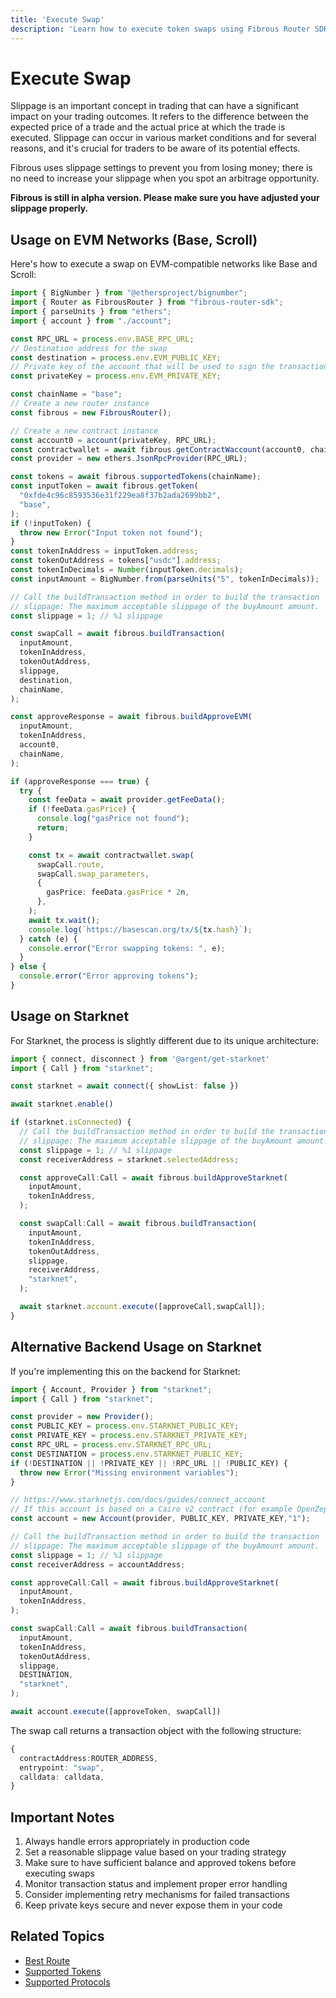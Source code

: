 ```yaml
---
title: 'Execute Swap'
description: 'Learn how to execute token swaps using Fibrous Router SDK'
---
```


# Execute Swap

<Info>
Slippage is an important concept in trading that can have a significant impact on your trading outcomes. It refers to the difference between the expected price of a trade and the actual price at which the trade is executed. Slippage can occur in various market conditions and for several reasons, and it's crucial for traders to be aware of its potential effects.

Fibrous uses slippage settings to prevent you from losing money; there is no need to increase your slippage when you spot an arbitrage opportunity.

**Fibrous is still in alpha version. Please make sure you have adjusted your slippage properly.**
</Info>

## Usage on EVM Networks (Base, Scroll)

Here's how to execute a swap on EVM-compatible networks like Base and Scroll:

```typescript
import { BigNumber } from "@ethersproject/bignumber";
import { Router as FibrousRouter } from "fibrous-router-sdk";
import { parseUnits } from "ethers";
import { account } from "./account";

const RPC_URL = process.env.BASE_RPC_URL;
// Destination address for the swap
const destination = process.env.EVM_PUBLIC_KEY;
// Private key of the account that will be used to sign the transaction
const privateKey = process.env.EVM_PRIVATE_KEY;

const chainName = "base";
// Create a new router instance
const fibrous = new FibrousRouter();

// Create a new contract instance
const account0 = account(privateKey, RPC_URL);
const contractwallet = await fibrous.getContractWaccount(account0, chainName);
const provider = new ethers.JsonRpcProvider(RPC_URL);

const tokens = await fibrous.supportedTokens(chainName);
const inputToken = await fibrous.getToken(
  "0xfde4c96c8593536e31f229ea8f37b2ada2699bb2",
  "base",
);
if (!inputToken) {
  throw new Error("Input token not found");
}
const tokenInAddress = inputToken.address;
const tokenOutAddress = tokens["usdc"].address;
const tokenInDecimals = Number(inputToken.decimals);
const inputAmount = BigNumber.from(parseUnits("5", tokenInDecimals));

// Call the buildTransaction method in order to build the transaction
// slippage: The maximum acceptable slippage of the buyAmount amount.
const slippage = 1; // %1 slippage

const swapCall = await fibrous.buildTransaction(
  inputAmount,
  tokenInAddress,
  tokenOutAddress,
  slippage,
  destination,
  chainName,
);

const approveResponse = await fibrous.buildApproveEVM(
  inputAmount,
  tokenInAddress,
  account0,
  chainName,
);

if (approveResponse === true) {
  try {
    const feeData = await provider.getFeeData();
    if (!feeData.gasPrice) {
      console.log("gasPrice not found");
      return;
    }

    const tx = await contractwallet.swap(
      swapCall.route,
      swapCall.swap_parameters,
      {
        gasPrice: feeData.gasPrice * 2n,
      },
    );
    await tx.wait();
    console.log(`https://basescan.org/tx/${tx.hash}`);
  } catch (e) {
    console.error("Error swapping tokens: ", e);
  }
} else {
  console.error("Error approving tokens");
}
```

## Usage on Starknet

For Starknet, the process is slightly different due to its unique architecture:

```typescript
import { connect, disconnect } from '@argent/get-starknet'
import { Call } from "starknet";

const starknet = await connect({ showList: false })

await starknet.enable()

if (starknet.isConnected) {
  // Call the buildTransaction method in order to build the transaction
  // slippage: The maximum acceptable slippage of the buyAmount amount.
  const slippage = 1; // %1 slippage
  const receiverAddress = starknet.selectedAddress;

  const approveCall:Call = await fibrous.buildApproveStarknet(
    inputAmount,
    tokenInAddress,
  );

  const swapCall:Call = await fibrous.buildTransaction(
    inputAmount,
    tokenInAddress,
    tokenOutAddress,
    slippage,
    receiverAddress,
    "starknet",
  );

  await starknet.account.execute([approveCall,swapCall]);
}
```

## Alternative Backend Usage on Starknet

If you're implementing this on the backend for Starknet:

```typescript
import { Account, Provider } from "starknet";
import { Call } from "starknet";

const provider = new Provider();
const PUBLIC_KEY = process.env.STARKNET_PUBLIC_KEY;
const PRIVATE_KEY = process.env.STARKNET_PRIVATE_KEY;
const RPC_URL = process.env.STARKNET_RPC_URL;
const DESTINATION = process.env.STARKNET_PUBLIC_KEY;
if (!DESTINATION || !PRIVATE_KEY || !RPC_URL || !PUBLIC_KEY) {
  throw new Error("Missing environment variables");
}

// https://www.starknetjs.com/docs/guides/connect_account
// If this account is based on a Cairo v2 contract (for example OpenZeppelin account 0.7.0)
const account = new Account(provider, PUBLIC_KEY, PRIVATE_KEY,"1");

// Call the buildTransaction method in order to build the transaction
// slippage: The maximum acceptable slippage of the buyAmount amount.
const slippage = 1; // %1 slippage
const receiverAddress = accountAddress;

const approveCall:Call = await fibrous.buildApproveStarknet(
  inputAmount,
  tokenInAddress,
);

const swapCall:Call = await fibrous.buildTransaction(
  inputAmount,
  tokenInAddress,
  tokenOutAddress,
  slippage,
  DESTINATION,
  "starknet",
);

await account.execute([approveToken, swapCall])
```

The swap call returns a transaction object with the following structure:

```typescript
{
  contractAddress:ROUTER_ADDRESS,
  entrypoint: "swap",
  calldata: calldata,
}
```

## Important Notes

1. Always handle errors appropriately in production code
2. Set a reasonable slippage value based on your trading strategy
3. Make sure to have sufficient balance and approved tokens before executing swaps
4. Monitor transaction status and implement proper error handling
5. Consider implementing retry mechanisms for failed transactions
6. Keep private keys secure and never expose them in your code

## Related Topics

- [Best Route](/integrate-best-trading/fibrous-sdk/best-route)
- [Supported Tokens](/integrate-best-trading/fibrous-sdk/supported-tokens)
- [Supported Protocols](/integrate-best-trading/fibrous-sdk/supported-protocols)

